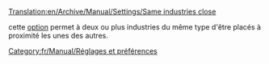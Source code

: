 [[Translation:en/Archive/Manual/Settings/Same industries close]]


cette [[fr/Archive/Manual/Settings/Options Avancées/Économie#les-industries-de-meme-type-peuvent-etre-construites-proches-l-une-de-l-autre|option]] permet à deux ou plus industries du même type d'être placés à proximité les unes des autres.

[[Category:fr/Manual/Réglages et préférences]]
{{fr/Amorce}}